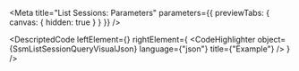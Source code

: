 
<Meta title="List Sessions: Parameters" parameters={{ previewTabs: { canvas: { hidden: true } } }} />

<DescriptedCode
  leftElement={<SsmListSessionQueryDesc />}
  rightElement={
    <CodeHighlighter
      object={SsmListSessionQueryVisualJson}
      language={"json"}
      title={"Example"}
    />
  }
/>
